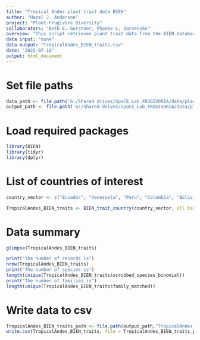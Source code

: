 ```yaml
---
title: "Tropical Andes plant trait data BIEN"
author: "Hazel J. Anderson"
project: "Plant-Frugivore Diversity"
collaborators: "Beth E. Gerstner, Phoebe L. Zarnetske"
overview: "This script retrieves plant trait data from the BIEN database for plant species in the countries that make up the Tropical Andes."
data input: "none"
data output: "TropicalAndes_BIEN_traits.csv"
date: "2023-07-18"
output: html_document
---
```


# Set file paths
```r
data_path <- file.path('G:/Shared drives/SpaCE_Lab_FRUGIVORIA/data/plants/L0')
output_path <- file.path('G:/Shared drives/SpaCE_Lab_FRUGIVORIA/data/plants/L0')
```

# Load required packages
```r
library(BIEN)
library(tidyr)
library(dplyr)
```


# List of countries of interest
```r
country_vector <- c("Ecuador", "Venezuela", "Peru", "Colombia", "Bolivia")
```

```r
TropicalAndes_BIEN_traits <- BIEN_trait_country(country_vector, all.taxonomy = TRUE, political.boundaries = TRUE, source.citation = TRUE)
```

# Data summary
```r
glimpse(TropicalAndes_BIEN_traits)
```

```r
print("The number of records is")
nrow(TropicalAndes_BIEN_traits)
print("The number of species is")
length(unique(TropicalAndes_BIEN_traits$scrubbed_species_binomial))
print("The number of families is")
length(unique(TropicalAndes_BIEN_traits$family_matched))
```


# Write data to csv
```r
TropicalAndes_BIEN_traits_path <- file.path(output_path,"TropicalAndes_BIEN_plant_traits.csv") 
write.csv(TropicalAndes_BIEN_traits, file = TropicalAndes_BIEN_traits_path)
```

